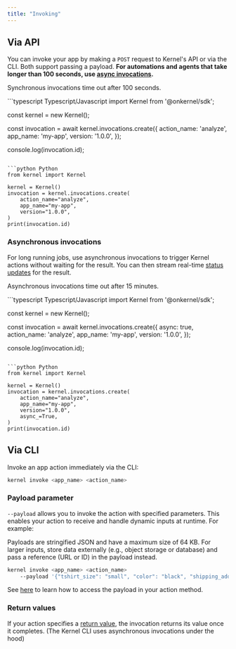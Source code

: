 ```yaml
---
title: "Invoking"
---
```


## Via API

You can invoke your app by making a `POST` request to Kernel's API or via the CLI. Both support passing a payload. **For automations and agents that take longer than 100 seconds, use [async invocations](/apps/invoke#asynchronous-invocations).**

<Info>Synchronous invocations time out after 100 seconds.</Info>

<CodeGroup>
```typescript Typescript/Javascript
import Kernel from '@onkernel/sdk';

const kernel = new Kernel();

const invocation = await kernel.invocations.create({
  action_name: 'analyze',
  app_name: 'my-app',
  version: '1.0.0',
});

console.log(invocation.id);
```

```python Python
from kernel import Kernel

kernel = Kernel()
invocation = kernel.invocations.create(
    action_name="analyze",
    app_name="my-app",
    version="1.0.0",
)
print(invocation.id)
```
</CodeGroup>

### Asynchronous invocations

For long running jobs, use asynchronous invocations to trigger Kernel actions without waiting for the result. You can then stream real-time [status updates](/apps/status#streaming-status-updates) for the result.

<Info>Asynchronous invocations time out after 15 minutes.</Info>

<CodeGroup>
```typescript Typescript/Javascript
import Kernel from '@onkernel/sdk';

const kernel = new Kernel();

const invocation = await kernel.invocations.create({
  async: true,
  action_name: 'analyze',
  app_name: 'my-app',
  version: '1.0.0',
});

console.log(invocation.id);
```

```python Python
from kernel import Kernel

kernel = Kernel()
invocation = kernel.invocations.create(
    action_name="analyze",
    app_name="my-app",
    version="1.0.0",
    async_=True,
)
print(invocation.id)
```
</CodeGroup>

## Via CLI

Invoke an app action immediately via the CLI:

```bash
kernel invoke <app_name> <action_name>
```

### Payload parameter

`--payload` allows you to invoke the action with specified parameters. This enables your action to receive and handle dynamic inputs at runtime. For example:

<Info>
Payloads are stringified JSON and have a maximum size of 64 KB. For larger inputs, store data externally (e.g., object storage or database) and pass a reference (URL or ID) in the payload instead.
</Info>

```bash
kernel invoke <app_name> <action_name>
    --payload '{"tshirt_size": "small", "color": "black", "shipping_address": "2 Mint Plz, San Francisco CA 94103"}'
```

See [here](/apps/develop#parameters) to learn how to access the payload in your action method.

### Return values

If your action specifies a [return value](/apps/develop#return-values), the invocation returns its value once it completes. (The Kernel CLI uses asynchronous invocations under the hood)
